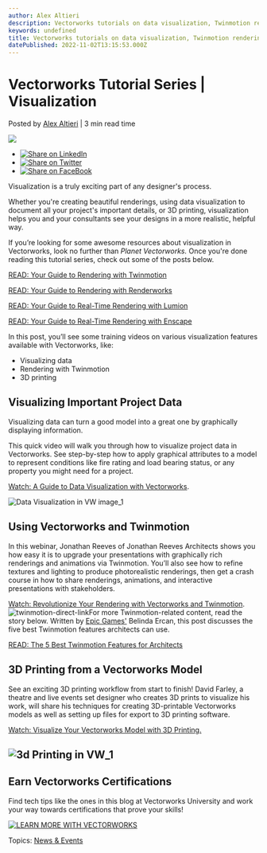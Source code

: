 ```yaml
---
author: Alex Altieri
description: Vectorworks tutorials on data visualization, Twinmotion rendering, and 3D printing. 
keywords: undefined
title: Vectorworks tutorials on data visualization, Twinmotion rendering, and 3D printing.  
datePublished: 2022-11-02T13:15:53.000Z
---
```

  

# Vectorworks Tutorial Series | Visualization

 Posted by [Alex Altieri](https://blog.vectorworks.net/author/alex-altieri) | 3 min read time 

![](https://blog.vectorworks.net/hubfs/rise-cover-image-1680x1120%20%281%29.png) 

* [![Share on LinkedIn](https://2659751.fs1.hubspotusercontent-na1.net/hubfs/2659751/michaelDemo/share-LI.png)](http://www.linkedin.com/shareArticle?mini=true&url=https%3A%2F%2Fblog.vectorworks.net%2Fvectorworks-tutorial-series-visualization)
* [![Share on Twitter](https://2659751.fs1.hubspotusercontent-na1.net/hubfs/2659751/michaelDemo/share-TW.png)](https://www.twitter.com/share?text=Vectorworks%20Tutorial%20Series%20|%20Visualization&url=https%3A%2F%2Fblog.vectorworks.net%2Fvectorworks-tutorial-series-visualization&via=PMGTweets)
* [![Share on FaceBook](https://2659751.fs1.hubspotusercontent-na1.net/hubfs/2659751/michaelDemo/share-FB.png)](https://www.facebook.com/sharer/sharer.php?u=https%3A%2F%2Fblog.vectorworks.net%2Fvectorworks-tutorial-series-visualization)

Visualization is a truly exciting part of any designer's process.

Whether you're creating beautiful renderings, using data visualization to document all your project's important details, or 3D printing, visualization helps you and your consultants see your designs in a more realistic, helpful way. 

If you’re looking for some awesome resources about visualization in Vectorworks, look no further than _Planet Vectorworks._ Once you're done reading this tutorial series, check out some of the posts below. 

[READ: Your Guide to Rendering with Twinmotion](../../../net/vectorworks/blog/your-guide-to-rendering-with-twinmotion.html)

[READ: Your Guide to Rendering with Renderworks](../../../net/vectorworks/blog/renderworks-renderings-powered-by-maxon.html)

[READ: Your Guide to Real-Time Rendering with Lumion](../../../net/vectorworks/blog/lumion-renderings-with-vectorworks.html)

[READ: Your Guide to Real-Time Rendering with Enscape](../../../net/vectorworks/blog/your-guide-to-real-time-rendering-with-enscape.html)

In this post, you’ll see some training videos on various visualization features available with Vectorworks, like:

* Visualizing data
* Rendering with Twinmotion
* 3D printing

## Visualizing Important Project Data

Visualizing data can turn a good model into a great one by graphically displaying information.

This quick video will walk you through how to visualize project data in Vectorworks. See step-by-step how to apply graphical attributes to a model to represent conditions like fire rating and load bearing status, or any property you might need for a project.

[Watch: A Guide to Data Visualization with Vectorworks](https://university.vectorworks.net/course/view.php?id=223).

![Data Visualization in VW image_1](https://blog.vectorworks.net/hs-fs/hubfs/Blog%20Images/220826_Tutorial%20Series%20Visualization%20(Republish)/Data%20Visualization%20in%20VW%20image_1.png?width=1440&name=Data%20Visualization%20in%20VW%20image_1.png)

## Using Vectorworks and Twinmotion

In this webinar, Jonathan Reeves of Jonathan Reeves Architects shows you how easy it is to upgrade your presentations with graphically rich renderings and animations via Twinmotion. You’ll also see how to refine textures and lighting to produce photorealistic renderings, then get a crash course in how to share renderings, animations, and interactive presentations with stakeholders.

[Watch: Revolutionize Your Rendering with Vectorworks and Twinmotion](https://university.vectorworks.net/course/view.php?id=1938).![twinmotion-direct-link](https://blog.vectorworks.net/hs-fs/hubfs/Blog%20Images/220406_Twinmotion%20Guest%20Blog/twinmotion-direct-link.jpg?width=1440&name=twinmotion-direct-link.jpg)For more Twinmotion-related content, read the story below. Written by [Epic Games'](https://store.epicgames.com/) Belinda Ercan, this post discusses the five best Twinmotion features architects can use.

[READ: The 5 Best Twinmotion Features for Architects](../../../net/vectorworks/blog/best-twinmotion-features-with-vectorworks.html)

## 3D Printing from a Vectorworks Model

See an exciting 3D printing workflow from start to finish! David Farley, a theatre and live events set designer who creates 3D prints to visualize his work, will share his techniques for creating 3D-printable Vectorworks models as well as setting up files for export to 3D printing software.

[Watch: Visualize Your Vectorworks Model with 3D Printing.](https://university.vectorworks.net/course/view.php?id=1815)

## ![3d Printing in VW_1](https://blog.vectorworks.net/hs-fs/hubfs/Blog%20Images/220826_Tutorial%20Series%20Visualization%20(Republish)/3d%20Printing%20in%20VW_1.png?width=1440&name=3d%20Printing%20in%20VW_1.png)

## Earn Vectorworks Certifications

Find tech tips like the ones in this blog at Vectorworks University and work your way towards certifications that prove your skills!

[![LEARN MORE WITH VECTORWORKS](https://no-cache.hubspot.com/cta/default/3018241/67051097-b961-4697-82bb-1c10f388352a.png)](https://cta-redirect.hubspot.com/cta/redirect/3018241/67051097-b961-4697-82bb-1c10f388352a) 

 Topics: [News & Events](https://blog.vectorworks.net/topic/news-events) 

  